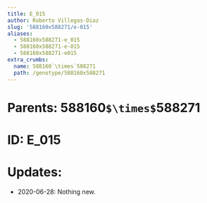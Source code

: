 ```yaml
---
title: E_015
author: Roberto Villegas-Diaz
slug: '588160x588271/e-015'
aliases:
  - 588160x588271-e_015
  - 588160x588271-e-015
  - 588160x588271-e015
extra_crumbs:
  name: 588160`\times`588271
  path: /genotype/588160x588271
---
```


# **Parents**: 588160`$\times$`588271
# **ID**: E_015
# **Updates**: 
 - 2020-06-28: Nothing new.
